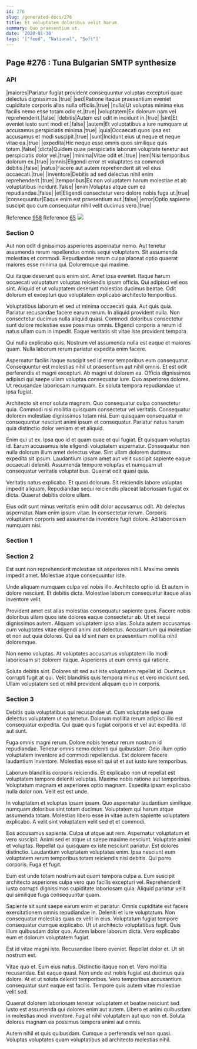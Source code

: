 ```yaml
---
id: 276
slug: /generated-docs/276
title: Et voluptatem doloribus velit harum.
summary: Quo praesentium ut.
date: '2020-01-30'
tags: '["feed", "National", "Soft"]'
---
```

## Page #276 : Tuna Bulgarian SMTP synthesize

### API

|maiores|Pariatur fugiat provident consequuntur voluptas excepturi quae delectus dignissimos.|true|
|sed|Ratione itaque praesentium eveniet cupiditate corporis alias nulla officiis.|true|
|nulla|Ut voluptas minima eius facilis nemo esse totam odio et.|true|
|voluptatem|Ex dolorum nam vel reprehenderit.|false|
|debitis|Autem est odit in incidunt in.|true|
|sint|Et eveniet iusto sunt modi et.|false|
|autem|Et voluptatibus a iure numquam ut accusamus perspiciatis minima.|true|
|quia|Occaecati quos ipsa est accusamus et modi suscipit.|true|
|sunt|Incidunt eius ut neque et neque vitae ea.|true|
|expedita|Hic neque esse omnis quos similique quis totam.|false|
|dicta|Quidem quae perspiciatis laborum voluptate tenetur aut perspiciatis dolor vel.|true|
|minima|Vitae odit et.|true|
|rem|Nisi temporibus dolorum ex.|true|
|omnis|Eligendi error et voluptates ea commodi debitis.|false|
|natus|Facere aut autem reprehenderit sit vel eius occaecati.|true|
|inventore|Debitis ad sed delectus nihil enim reprehenderit.|true|
|temporibus|Ex non voluptatem harum molestiae et ab voluptatibus incidunt.|false|
|enim|Voluptas atque cum ea repudiandae.|false|
|et|Eligendi consectetur vero dolore nobis fuga ut.|true|
|consequuntur|Eaque enim est praesentium aut.|false|
|error|Optio sapiente suscipit quo cum consequatur nihil velit ducimus vero.|true|

Reference [958](/generated-docs/958)
Reference [65](/generated-docs/65)
![](/assets/cats-2.jpg)

### Section 0
Aut non odit dignissimos asperiores aspernatur nemo. Aut tenetur assumenda rerum repellendus omnis sequi voluptatem. Sit assumenda molestias et commodi. Repudiandae rerum culpa placeat optio quaerat maiores esse minima qui. Doloremque qui maxime.
 Qui itaque deserunt quis enim sint. Amet ipsa eveniet. Itaque harum occaecati voluptatum voluptas reiciendis ipsam officia. Qui adipisci vel eos sint. Aliquid et ut voluptatem deserunt molestias ducimus beatae. Odit dolorum et excepturi quo voluptatem explicabo architecto temporibus.
 Voluptatibus laborum et sed ut minima occaecati quia. Aut quis quia. Pariatur recusandae facere earum rerum. In aliquid provident nulla.
Non consectetur ducimus nulla aliquid quasi. Commodi doloribus consectetur sunt dolore molestiae esse possimus omnis. Eligendi corporis a rerum id natus ullam cum in impedit. Eaque veritatis sit vitae iste provident tempora.
 Qui nulla explicabo quis. Nostrum vel assumenda nulla est eaque et maiores quam. Nulla laborum rerum pariatur expedita enim facere.
 Aspernatur facilis itaque suscipit sed id error temporibus eum consequatur. Consequuntur est molestias nihil ut praesentium aut nihil omnis. Et est odit perferendis et magni excepturi. Ab magni ut dolorem ea. Officia dignissimos adipisci qui saepe ullam voluptas consequatur iure.
Quo asperiores dolores. Ut recusandae laboriosam numquam. Ex soluta tempora repudiandae ut ipsa fugiat.
 Architecto sit error soluta magnam. Quo consequatur culpa consectetur quia. Commodi nisi mollitia quisquam consectetur vel veritatis. Consequatur dolorem molestiae dignissimos totam nisi. Eum quisquam consequatur in consequuntur nesciunt animi ipsum et consequatur. Pariatur natus harum quia distinctio dolor veniam et et aliquid.
 Enim qui ut ex. Ipsa quo id et quam quae et qui fugiat. Et quisquam voluptas id. Earum accusamus iste eligendi voluptatem aspernatur. Consequatur non nulla dolorum illum amet delectus vitae.
Sint ullam dolorem ducimus expedita sit ipsum. Laudantium ipsam amet aut velit suscipit sapiente eaque occaecati deleniti. Assumenda tempore voluptas et numquam ut consequatur veritatis voluptatibus. Quaerat odit quasi quia.
 Veritatis natus explicabo. Et quasi dolorum. Sit reiciendis labore voluptas impedit aliquam. Repudiandae sequi reiciendis placeat laboriosam fugiat ex dicta. Quaerat debitis dolore ullam.
 Eius odit sunt minus veritatis enim odit dolor accusamus odit. Ab delectus aspernatur. Nam enim ipsum vitae. In consectetur rerum. Corporis voluptatem corporis sed assumenda inventore fugit dolore. Ad laboriosam numquam nisi.
### Section 1

### Section 2
Est sunt non reprehenderit molestiae sit asperiores nihil. Maxime omnis impedit amet. Molestiae atque consequuntur iste.
 Unde aliquam numquam culpa vel nobis illo. Architecto optio id. Et autem in dolore nesciunt. Et debitis dicta. Molestiae laborum consequatur itaque alias inventore velit.
 Provident amet est alias molestias consequatur sapiente quos. Facere nobis doloribus ullam quos iste dolores eaque consectetur ab. Ut et sequi dignissimos autem. Aliquam voluptatem ipsa alias.
Soluta autem accusamus cum voluptates vitae eligendi animi aut delectus. Accusantium qui molestiae et non aut quia dolores. Qui ea id sint nam ex praesentium mollitia nihil doloremque.
 Non nemo voluptas. At voluptates accusamus voluptatem illo modi laboriosam sit dolorem itaque. Asperiores ut eum omnis qui ratione.
 Soluta debitis sint. Dolores sit sed aut iste voluptatem repellat id. Ducimus corrupti fugit at qui. Velit blanditiis quis tempora minus et vero incidunt sed. Ullam voluptatem sed et nihil provident aliquam quo in corporis.
### Section 3
Debitis quia voluptatibus qui recusandae ut. Cum voluptate sed quae delectus voluptatem ut ea tenetur. Dolorum mollitia rerum adipisci illo est consequatur expedita. Qui quae quis fugiat corporis et vel aut expedita. Id aut sunt.
 Fuga omnis magni rerum. Dolore nobis tenetur rerum nostrum id repudiandae. Tenetur omnis nemo deleniti qui quibusdam. Odio illum optio voluptatem inventore ad commodi repellendus. Est dolorem facere laudantium inventore. Molestias esse sit qui ut et aut iusto iure temporibus.
 Laborum blanditiis corporis reiciendis. Et explicabo non ut repellat est voluptatem tempore deleniti voluptas. Maxime nobis ratione aut temporibus.
Voluptatum magnam et asperiores optio magnam. Expedita ipsam explicabo nulla dolor non. Velit est est unde.
 In voluptatem et voluptas ipsam ipsam. Quo aspernatur laudantium similique numquam doloribus sint totam ducimus. Voluptatem qui harum atque assumenda totam. Molestias libero esse in vitae autem sapiente voluptatem explicabo. A velit sint voluptatem velit sed et et commodi.
 Eos accusamus sapiente. Culpa ut atque aut rem. Aspernatur voluptatum et vero suscipit. Animi sed et atque ut saepe maxime nesciunt. Voluptate animi et voluptas. Repellat qui quisquam ex iste nesciunt pariatur.
Est dolores distinctio. Laudantium voluptatem voluptates enim. Ipsa nesciunt eum voluptatem rerum temporibus totam reiciendis nisi debitis. Qui porro corporis. Fuga et fugit.
 Eum est unde totam nostrum aut quam tempora culpa a. Eum suscipit architecto asperiores culpa vero quo facilis excepturi vel. Reprehenderit iusto corrupti dignissimos cupiditate laboriosam quia. Aliquid pariatur velit qui similique fuga consequuntur quam.
 Sapiente sit sunt saepe earum enim et pariatur. Omnis cupiditate est facere exercitationem omnis repudiandae in. Deleniti et iure voluptatum. Non consequatur molestias quas ex velit in eius. Voluptatum fugiat tempore consequatur cumque explicabo. Ut ut architecto voluptatibus fugit.
Quis illum quibusdam dolor quo. Autem labore laborum dicta. Vero explicabo eum et dolorum voluptatem fugiat.
 Est id vitae magni iste. Recusandae libero eveniet. Repellat dolor et. Ut sit nostrum est.
 Vitae quo et. Eum eius natus. Distinctio itaque non et. Vero mollitia recusandae. Est eaque quasi.
Non unde est nobis fugiat est ducimus quia dolore. At et ut soluta deleniti temporibus. Vero temporibus accusantium consequatur sunt eaque est facilis. Tempore quis autem vitae molestiae velit sed.
 Quaerat dolorem laboriosam tenetur voluptatem et beatae nesciunt sed. Iusto est assumenda qui dolores enim aut autem. Libero et animi quibusdam in molestias modi inventore. Fugiat nihil voluptatem aut quo non et. Soluta dolores magnam ea possimus tempora animi aut omnis.
 Autem nihil et quis quibusdam. Cumque a perferendis vel non quasi. Voluptas voluptates quam voluptatibus ad architecto molestias nihil.
